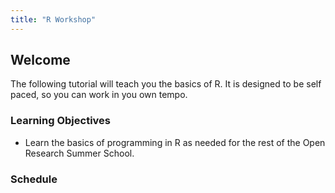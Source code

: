 ```yaml
---
title: "R Workshop"
---
```


## Welcome

The following tutorial will teach you the basics of R. It is designed to be self paced, so you can work in you own tempo.

### Learning Objectives

- Learn the basics of programming in R as needed for the rest of the Open Research Summer School.

### Schedule

## 
